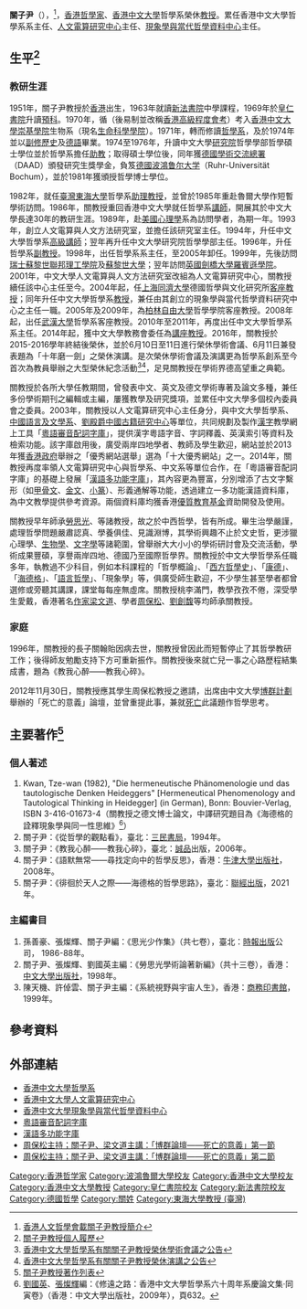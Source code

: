 {{Distinguish|關尹子}}
{{Infobox Philosopher
|姓名    = 關子尹<br>Tze-wan Kwan
|圖像    = 
|圖像大小= 
|圖像說明= 
|地區    = {{HKG}}
|時代    = 
|全名    = 
|出生名字= 
|出生日期= {{Birth year and age|1951}}
|出生地點= 
|逝世日期= 
|逝世地點= 
|國籍    = 
|現居地  = 
|父母    = 
|配偶    =  
|子女    = 一子（已歿）、一女
|親屬    = 
|學歷    = [[香港中文大學|香港中文大學]]文學士（1970-1974）<Br>香港中文大學哲學碩士（1974-1976）<Br>德国[[波鴻鲁尔大学|波鴻鲁尔大学]]哲學博士（1976-1981）
|學派    = [[歐陸哲學|歐陸哲學]]
|主要領域= [[哲學史|哲學史]]、[[西方哲學|西方哲學]]、[[德國哲學|德國哲學]]、[[現象學|現象學]]
|著名思想= 
|主要作品= 《從哲學的觀點看》<br>《教我心醉——教我心碎》<br>《語默無常——尋找定向中的哲學反思》
|獎項    = <!--  {{Awards|award= |year= |title= }} -->
|受影響於= {{Link-en|Otto Pöggeler|Otto Pöggeler}}、[[勞思光|勞思光]]、[[何秀煌|何秀煌]]、[[陳特|陳特]]等
|施影響於= [[梁文道|梁文道]]、[[周保松|周保松]]、[[劉創馥|劉創馥]]等
|官方網站=  {{URL|http://humanum.arts.cuhk.edu.hk/~twkwan/|關子尹教授個人網站}}<br>{{URL|https://www.facebook.com/tzewan.kwan/|關子尹教授個人Facebook專頁}}
|簽名    = 
}}
'''關子尹'''（{{lang-en|'''Tze-wan Kwan'''}}），{{BD|1951年||||Tze-wan, Kwan}}<ref>[http://www.hkshp.org/philosophers.html 香港人文哲學會載關子尹教授簡介]</ref>，[[香港|香港]][[哲學家|哲學家]]、[[香港中文大學|香港中文大學]]哲學系榮休[[教授|教授]]。累任香港中文大學哲學系系主任、[[人文電算研究中心|人文電算研究中心]]主任、[[現象學與當代哲學資料中心|現象學與當代哲學資料中心]]主任。

==生平<ref>[http://humanum.arts.cuhk.edu.hk/~twkwan/ktw-cv3.htm 關子尹教授個人履歷]</ref>==
===教研生涯===
1951年，關子尹教授於[[香港|香港]]出生，1963年就讀[[新法書院|新法書院]]中學課程，1969年於[[皇仁書院|皇仁書院]]升讀[[預科|預科]]。1970年，循{{link-en|大學入學試|Matriculation Examination}}（後易制並改稱[[香港高級程度會考|香港高級程度會考]]）考入[[香港中文大學|香港中文大學]][[崇基學院|崇基學院]]生物系（現名[[香港中文大學生命科學學院|生命科學學院]]）。1971年，轉而修讀[[香港中文大學哲學系|哲學系]]，及於1974年並以[[副修|副修]][[歷史|歷史]]及[[德語|德語]]畢業。1974至1976年，升讀中文大學[[研究所|研究院]]哲學學部哲學碩士學位並於哲學系擔任[[助教|助教]]；取得碩士學位後，同年獲[[德國學術交流總署|德國學術交流總署]]（DAAD）頒發研究生獎學金，負笈[[德國|德國]][[波鴻鲁尔大学|波鴻鲁尔大学]]（Ruhr-Universität Bochum），並於1981年獲頒授哲學博士學位。

1982年，就任[[臺灣|臺灣]][[東海大學_(台灣)|東海大學]]哲學系[[助理教授|助理教授]]，並曾於1985年重赴魯爾大學作短暫學術訪問。1986年，關教授重回香港中文大學就任哲學系[[講師|講師]]，開展其於中文大學長達30年的教研生涯。1989年，赴[[美國|美國]]{{link-en|杜肯大學|Duquesne University}}[[心理學|心理學]]系為訪問學者，為期一年。1993年，創立人文電算與人文方法研究室，並擔任該研究室主任。1994年，升任中文大學哲學系[[高級講師|高級講師]]；翌年再升任中文大學研究院哲學學部主任。1996年，升任哲學系[[副教授|副教授]]。1998年，出任哲學系系主任，至2005年卸任。1999年，先後訪問[[瑞士|瑞士]][[蘇黎世聯邦理工學院|蘇黎世聯邦理工學院]]及[[蘇黎世大學|蘇黎世大學]]；翌年訪問[[英國|英國]][[劍橋大學|劍橋大學]][[劍橋大學羅賓遜學院|羅賓遜學院]]。2001年，中文大學人文電算與人文方法研究室改組為人文電算研究中心，關教授續任該中心主任至今。2004年起，任[[上海|上海]][[同濟大學|同濟大學]]德國哲學與文化研究所[[客座教授|客座教授]]；同年升任中文大學哲學系[[教授|教授]]，兼任由其創立的現象學與當代哲學資料研究中心之主任一職。2005年及2009年，為[[柏林自由大學|柏林自由大學]]哲學學院客座教授。2008年起，出任[[武漢大學|武漢大學]]哲學系客座教授。2010年至2011年，再度出任中文大學哲學系系主任。2014年起，獲中文大學教務會委任為[[講座教授|講座教授]]。2016年，關教授於2015-2016學年終結後榮休，並於6月10日至11日進行榮休學術會議、6月11日兼發表題為「十年磨一劍」之榮休演講。是次榮休學術會議及演講更為哲學系創系至今首次為教員舉辦之大型榮休紀念活動<ref>[http://phil.arts.cuhk.edu.hk/web/eventDetail.php?event_id=206 香港中文大學哲學系有關關子尹教授榮休學術會議之公告]</ref><ref>[http://phil.arts.cuhk.edu.hk/web/eventDetail.php?event_id=206 香港中文大學哲學系有關關子尹教授榮休演講之公告]</ref>，足見關教授在學術界德高望重之典範。

關教授於各所大學任教期間，曾發表中文、英文及德文學術專著及論文多種，兼任多份學術期刊之編輯或主編，屢獲教學及研究獎項，並累任中文大學多個校內委員會之委員。2003年，關教授以人文電算研究中心主任身分，與中文大學哲學系、[[香港中文大學中國語言及文學系|中國語言及文學系]]、[[劉殿爵中國古籍研究中心|劉殿爵中國古籍研究中心]]等單位，共同規劃及製作[[漢字|漢字]]教學網上工具「[[粵語審音配詞字庫|粵語審音配詞字庫]]」，提供漢字粵語字音、字詞釋義、英漢索引等資料及檢索功能。該字庫啟用後，廣受兩岸四地學者、教師及學生歡迎，網站並於2013年獲[[香港政府|香港政府]]舉辦之「優秀網站選舉」選為「十大優秀網站」之一。2014年，關教授再度率領人文電算研究中心與哲學系、中文系等單位合作，在「粵語審音配詞字庫」的基礎上發展「[[漢語多功能字庫|漢語多功能字庫]]」，其內容更為豐富，分別增添了古文字繫形（如[[甲骨文|甲骨文]]、[[金文|金文]]、[[小篆|小篆]]）、形義通解等功能，透過建立一多功能漢語資料庫，為中文教學提供參考資源。兩個資料庫均獲香港[[優質教育基金|優質教育基金]]資助開發及使用。

關教授早年師承[[勞思光|勞思光]]、{{Link-en|Otto Pöggeler|Otto Pöggeler}}等諸教授，故之於中西哲學，皆有所成。畢生治學嚴謹，處理哲學問題嚴肅認真、學養俱佳、見識淵博，其學術興趣不止於文史哲，更涉獵心理學、[[生物學|生物學]]、[[文字學|文字學]]等諸範圍，曾舉辦大大小小的學術研討會及交流活動，學術成果豐碩，享譽兩岸四地、德國乃至國際哲學界。關教授於中文大學哲學系任職多年，執教過不少科目，例如本科課程的「哲學概論」、「[[西方哲學史|西方哲學史]]」、「[[康德|康德]]」、「[[海德格|海德格]]」、「[[語言哲學|語言哲學]]」、「現象學」等，俱廣受師生歡迎，不少學生甚至學者都曾選修或旁聽其講課，課堂每每座無虛席。關教授桃李滿門，教學孜孜不倦，深受學生愛戴，香港著名[[作家|作家]][[梁文道|梁文道]]、學者[[周保松|周保松]]、[[劉創馥|劉創馥]]等均師承關教授。

===家庭===
1996年，關教授的長子關翰貽因病去世，關教授曾因此而短暫停止了其哲學教研工作；後得師友勉勵支持下方可重新振作。關教授後來就亡兒一事之心路歷程結集成書，題為《教我心醉——教我心碎》。

2012年11月30日，關教授應其學生周保松教授之邀請，出席由中文大學[[博群計劃|博群計劃]]舉辦的「死亡的意義」論壇，並曾重提此事，兼就[[死亡|死亡]]此議題作哲學思考。

==主要著作<ref>[http://humanum.arts.cuhk.edu.hk/~twkwan/ktw-lop.htm 關子尹教授著作列表]</ref>==
===個人著述===
#Kwan, Tze-wan (1982), "Die hermeneutische Phänomenologie und das tautologische Denken Heideggers" [Hermeneutical Phenomenology and Tautological Thinking in Heidegger] (in German), Bonn: Bouvier-Verlag, ISBN 3-416-01673-4（關教授之德文博士論文，中譯研究題目為《海德格的詮釋現象學與同一性思維》<ref>[[劉國英|劉國英]]、[[張燦輝|張燦輝]]編：《修遠之路：香港中文大學哲學系六十周年系慶論文集‧同寅卷》（香港：中文大學出版社，2009年），頁632。</ref>）
#關子尹：《從哲學的觀點看》，臺北：[[三民書局|三民書局]]，1994年。
#關子尹：《教我心醉——教我心碎》，臺北：[[誠品|誠品]]出版，2006年。
#關子尹：《語默無常——尋找定向中的哲學反思》，香港：[[牛津大學出版社|牛津大學出版社]]，2008年。
#關子尹：《徘徊於天人之際——海德格的哲學思路》，臺北：[[聯經出版|聯經出版]]，2021年。
===主編書目===
#孫善豪、張燦輝、關子尹編：《思光少作集》（共七卷），臺北：[[時報出版|時報出版]]公司， 1986-88年。
#關子尹、張燦輝、劉國英主編：《勞思光學術論著新編》（共十三卷），香港：[[中文大學出版社|中文大學出版社]]，1998年。
#陳天機、許倬雲、關子尹主編：《系統視野與宇宙人生》，香港：[[商務印書館_(香港)|商務印書館]]，1999年。

==參考資料==
{{reflist}}

==外部連結==
*[http://phil.arts.cuhk.edu.hk/web/ 香港中文大學哲學系]
*[http://humanum.arts.cuhk.edu.hk/ 香港中文大學人文電算研究中心]
*[http://phil.arts.cuhk.edu.hk/phen-archive/ 香港中文大學現象學與當代哲學資料中心]
*[http://humanum.arts.cuhk.edu.hk/Lexis/lexi-can/ 粵語審音配詞字庫]
*[http://humanum.arts.cuhk.edu.hk/Lexis/lexi-mf/ 漢語多功能字庫]
*[https://www.youtube.com/watch?v=xY_D0A-Nshw 周保松主持；關子尹、梁文道主講：「博群論壇——死亡的意義」第一節]
*[https://www.youtube.com/watch?v=DUvZJdcjIyk 周保松主持；關子尹、梁文道主講：「博群論壇——死亡的意義」第二節]

{{香港中文大學}}
{{DEFAULTSORT:G}}
[[Category:香港哲学家|Category:香港哲学家]]
[[Category:波鴻魯爾大學校友|Category:波鴻魯爾大學校友]]
[[Category:香港中文大學校友|Category:香港中文大學校友]]
[[Category:香港中文大學教授|Category:香港中文大學教授]]
[[Category:皇仁書院校友|Category:皇仁書院校友]]
[[Category:新法書院校友|Category:新法書院校友]]
[[Category:德國哲學|Category:德國哲學]]
[[Category:關姓|Category:關姓]]
[[Category:東海大學教授_(臺灣)|Category:東海大學教授 (臺灣)]]